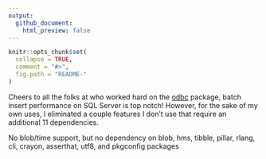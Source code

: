 ```yaml
---
output:
  github_document:
    html_preview: false
---
```


<!-- README.md is generated from README.Rmd. Please edit that file -->

```r
knitr::opts_chunk$set(
  collapse = TRUE,
  comment = "#>",
  fig.path = "README-"
)
```


Cheers to all the folks at who worked hard on the [odbc](https://github.com/r-dbi/odbc) package, batch insert performance on SQL Server is top notch! However, for the sake of my own uses, I eliminated a couple features I don't use that require an additional 11 dependencies.

No blob/time support, but no dependency on blob, hms, tibble, pillar, rlang, cli, crayon, asserthat, utf8, and pkgconfig packages
